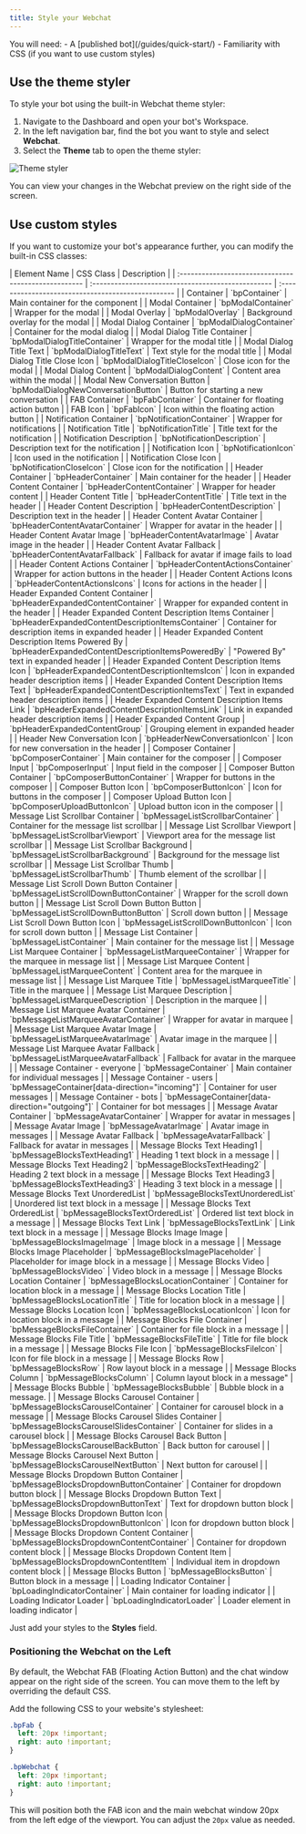 ```yaml
---
title: Style your Webchat
---
```



<Info>
    You will need:
    - A [published bot](/guides/quick-start/)
    - Familiarity with CSS (if you want to use custom styles)
</Info>

## Use the theme styler

To style your bot using the built-in Webchat theme styler:

1. Navigate to the Dashboard and open your bot's Workspace.
2. In the left navigation bar, find the bot you want to style and select **Webchat**.
3. Select the **Theme** tab to open the theme styler:

![Theme styler](./theme-styler.png)

You can view your changes in the Webchat preview on the right side of the screen.

## Use custom styles

If you want to customize your bot's appearance further, you can modify the built-in CSS classes:

<Accordion title="CSS Classes" icon="fa-info-circle">
   | Element Name                                         | CSS Class                                          | Description                                        |
   | :--------------------------------------------------- | :------------------------------------------------- | :------------------------------------------------- |
   | Container                                            | `bpContainer`                                      | Main container for the component                   |
   | Modal Container                                      | `bpModalContainer`                                 | Wrapper for the modal                              |
   | Modal Overlay                                        | `bpModalOverlay`                                   | Background overlay for the modal                   |
   | Modal Dialog Container                               | `bpModalDialogContainer`                           | Container for the modal dialog                     |
   | Modal Dialog Title Container                         | `bpModalDialogTitleContainer`                      | Wrapper for the modal title                        |
   | Modal Dialog Title Text                              | `bpModalDialogTitleText`                           | Text style for the modal title                     |
   | Modal Dialog Title Close Icon                        | `bpModalDialogTitleCloseIcon`                      | Close icon for the modal                           |
   | Modal Dialog Content                                 | `bpModalDialogContent`                             | Content area within the modal                      |
   | Modal New Conversation Button                        | `bpModalDialogNewConversationButton`               | Button for starting a new conversation             |
   | FAB Container                                        | `bpFabContainer`                                   | Container for floating action button               |
   | FAB Icon                                             | `bpFabIcon`                                        | Icon within the floating action button             |
   | Notification Container                               | `bpNotificationContainer`                          | Wrapper for notifications                          |
   | Notification Title                                   | `bpNotificationTitle`                              | Title text for the notification                    |
   | Notification Description                             | `bpNotificationDescription`                        | Description text for the notification              |
   | Notification Icon                                    | `bpNotificationIcon`                               | Icon used in the notification                      |
   | Notification Close Icon                              | `bpNotificationCloseIcon`                          | Close icon for the notification                    |
   | Header Container                                     | `bpHeaderContainer`                                | Main container for the header                      |
   | Header Content Container                             | `bpHeaderContentContainer`                         | Wrapper for header content                         |
   | Header Content Title                                 | `bpHeaderContentTitle`                             | Title text in the header                           |
   | Header Content Description                           | `bpHeaderContentDescription`                       | Description text in the header                     |
   | Header Content Avatar Container                      | `bpHeaderContentAvatarContainer`                   | Wrapper for avatar in the header                   |
   | Header Content Avatar Image                          | `bpHeaderContentAvatarImage`                       | Avatar image in the header                         |
   | Header Content Avatar Fallback                       | `bpHeaderContentAvatarFallback`                    | Fallback for avatar if image fails to load         |
   | Header Content Actions Container                     | `bpHeaderContentActionsContainer`                  | Wrapper for action buttons in the header           |
   | Header Content Actions Icons                         | `bpHeaderContentActionsIcons`                      | Icons for actions in the header                    |
   | Header Expanded Content Container                    | `bpHeaderExpandedContentContainer`                 | Wrapper for expanded content in the header         |
   | Header Expanded Content Description Items Container  | `bpHeaderExpandedContentDescriptionItemsContainer` | Container for description items in expanded header |
   | Header Expanded Content Description Items Powered By | `bpHeaderExpandedContentDescriptionItemsPoweredBy` | "Powered By" text in expanded header               |
   | Header Expanded Content Description Items Icon       | `bpHeaderExpandedContentDescriptionItemsIcon`      | Icon in expanded header description items          |
   | Header Expanded Content Description Items Text       | `bpHeaderExpandedContentDescriptionItemsText`      | Text in expanded header description items          |
   | Header Expanded Content Description Items Link       | `bpHeaderExpandedContentDescriptionItemsLink`      | Link in expanded header description items          |
   | Header Expanded Content Group                        | `bpHeaderExpandedContentGroup`                     | Grouping element in expanded header                |
   | Header New Conversation Icon                         | `bpHeaderNewConversationIcon`                      | Icon for new conversation in the header            |
   | Composer Container                                   | `bpComposerContainer`                              | Main container for the composer                    |
   | Composer Input                                       | `bpComposerInput`                                  | Input field in the composer                        |
   | Composer Button Container                            | `bpComposerButtonContainer`                        | Wrapper for buttons in the composer                |
   | Composer Button Icon                                 | `bpComposerButtonIcon`                             | Icon for buttons in the composer                   |
   | Composer Upload Button Icon                          | `bpComposerUploadButtonIcon`                       | Upload button icon in the composer                 |
   | Message List Scrollbar Container                     | `bpMessageListScrollbarContainer`                  | Container for the message list scrollbar           |
   | Message List Scrollbar Viewport                      | `bpMessageListScrollbarViewport`                   | Viewport area for the message list scrollbar       |
   | Message List Scrollbar Background                    | `bpMessageListScrollbarBackground`                 | Background for the message list scrollbar          |
   | Message List Scrollbar Thumb                         | `bpMessageListScrollbarThumb`                      | Thumb element of the scrollbar                     |
   | Message List Scroll Down Button Container            | `bpMessageListScrollDownButtonContainer`           | Wrapper for the scroll down button                 |
   | Message List Scroll Down Button Button               | `bpMessageListScrollDownButtonButton`              | Scroll down button                                 |
   | Message List Scroll Down Button Icon                 | `bpMessageListScrollDownButtonIcon`                | Icon for scroll down button                        |
   | Message List Container                               | `bpMessageListContainer`                           | Main container for the message list                |
   | Message List Marquee Container                       | `bpMessageListMarqueeContainer`                    | Wrapper for the marquee in message list            |
   | Message List Marquee Content                         | `bpMessageListMarqueeContent`                      | Content area for the marquee in message list       |
   | Message List Marquee Title                           | `bpMessageListMarqueeTitle`                        | Title in the marquee                               |
   | Message List Marquee Description                     | `bpMessageListMarqueeDescription`                  | Description in the marquee                         |
   | Message List Marquee Avatar Container                | `bpMessageListMarqueeAvatarContainer`              | Wrapper for avatar in marquee                      |
   | Message List Marquee Avatar Image                    | `bpMessageListMarqueeAvatarImage`                  | Avatar image in the marquee                        |
   | Message List Marquee Avatar Fallback                 | `bpMessageListMarqueeAvatarFallback`               | Fallback for avatar in the marquee                 |
   | Message Container - everyone                         | `bpMessageContainer`                               | Main container for individual messages             |
   | Message Container - users                            | `bpMessageContainer[data-direction="incoming"]`    | Container for user messages                        |
   | Message Container - bots                             | `bpMessageContainer[data-direction="outgoing"]`    | Container for bot messages                         |
   | Message Avatar Container                             | `bpMessageAvatarContainer`                         | Wrapper for avatar in messages                     |
   | Message Avatar Image                                 | `bpMessageAvatarImage`                             | Avatar image in messages                           |
   | Message Avatar Fallback                              | `bpMessageAvatarFallback`                          | Fallback for avatar in messages                    |
   | Message Blocks Text Heading1                         | `bpMessageBlocksTextHeading1`                      | Heading 1 text block in a message                  |
   | Message Blocks Text Heading2                         | `bpMessageBlocksTextHeading2`                      | Heading 2 text block in a message                  |
   | Message Blocks Text Heading3                         | `bpMessageBlocksTextHeading3`                      | Heading 3 text block in a message                  |
   | Message Blocks Text UnorderedList                    | `bpMessageBlocksTextUnorderedList`                 | Unordered list text block in a message             |
   | Message Blocks Text OrderedList                      | `bpMessageBlocksTextOrderedList`                   | Ordered list text block in a message               |
   | Message Blocks Text Link                             | `bpMessageBlocksTextLink`                          | Link text block in a message                       |
   | Message Blocks Image Image                           | `bpMessageBlocksImageImage`                        | Image block in a message                           |
   | Message Blocks Image Placeholder                     | `bpMessageBlocksImagePlaceholder`                  | Placeholder for image block in a message           |
   | Message Blocks Video                                 | `bpMessageBlocksVideo`                             | Video block in a message                           |
   | Message Blocks Location Container                    | `bpMessageBlocksLocationContainer`                 | Container for location block in a message          |
   | Message Blocks Location Title                        | `bpMessageBlocksLocationTitle`                     | Title for location block in a message              |
   | Message Blocks Location Icon                         | `bpMessageBlocksLocationIcon`                      | Icon for location block in a message               |
   | Message Blocks File Container                        | `bpMessageBlocksFileContainer`                     | Container for file block in a message              |
   | Message Blocks File Title                            | `bpMessageBlocksFileTitle`                         | Title for file block in a message                  |
   | Message Blocks File Icon                             | `bpMessageBlocksFileIcon`                          | Icon for file block in a message                   |
   | Message Blocks Row                                   | `bpMessageBlocksRow`                               | Row layout block in a message                      |
   | Message Blocks Column                                | `bpMessageBlocksColumn`                            | Column layout block in a message"                  |
   | Message Blocks Bubble                                | `bpMessageBlocksBubble`                            | Bubble block in a message.                         |
   | Message Blocks Carousel Container                    | `bpMessageBlocksCarouselContainer`                 | Container for carousel block in a message          |
   | Message Blocks Carousel Slides Container             | `bpMessageBlocksCarouselSlidesContainer`           | Container for slides in a carousel block           |
   | Message Blocks Carousel Back Button                  | `bpMessageBlocksCarouselBackButton`                | Back button for carousel                           |
   | Message Blocks Carousel Next Button                  | `bpMessageBlocksCarouselNextButton`                | Next button for carousel                           |
   | Message Blocks Dropdown Button Container             | `bpMessageBlocksDropdownButtonContainer`           | Container for dropdown button block                |
   | Message Blocks Dropdown Button Text                  | `bpMessageBlocksDropdownButtonText`                | Text for dropdown button block                     |
   | Message Blocks Dropdown Button Icon                  | `bpMessageBlocksDropdownButtonIcon`                | Icon for dropdown button block                     |
   | Message Blocks Dropdown Content Container            | `bpMessageBlocksDropdownContentContainer`          | Container for dropdown content block               |
   | Message Blocks Dropdown Content Item                 | `bpMessageBlocksDropdownContentItem`               | Individual item in dropdown content block          |
   | Message Blocks Button                                | `bpMessageBlocksButton`                            | Button block in a message                          |
   | Loading Indicator Container                          | `bpLoadingIndicatorContainer`                      | Main container for loading indicator               |
   | Loading Indicator Loader                             | `bpLoadingIndicatorLoader`                         | Loader element in loading indicator                |
</Accordion>

Just add your styles to the **Styles** field.

### Positioning the Webchat on the Left

By default, the Webchat FAB (Floating Action Button) and the chat window appear on the right side of the screen. You can move them to the left by overriding the default CSS.

Add the following CSS to your website's stylesheet:

```css
.bpFab {
  left: 20px !important;
  right: auto !important;
}

.bpWebchat {
  left: 20px !important;
  right: auto !important;
}
```

This will position both the FAB icon and the main webchat window 20px from the left edge of the viewport. You can adjust the `20px` value as needed.
